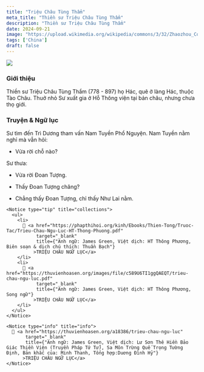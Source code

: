 ```yaml
---
title: "Triệu Châu Tùng Thẩm"
meta_title: "Thiền sư Triệu Châu Tùng Thẩm"
description: "Thiền sư Triệu Châu Tùng Thẩm"
date: 2024-09-21
image: "https://upload.wikimedia.org/wikipedia/commons/3/32/Zhaozhou_Congshen-Fozu_zhengzong_daoying37.jpg"
tags: ['China']
draft: false
---
```


<div className="grid xl:grid-cols-7 lg:grid-cols-7 md:grid-cols-2 sm:grid-cols-2 xs:grid-cols-1 gap-8">

<div className="lg:col-span-2 md:col-span-1">

  <img decoding="async" src="https://upload.wikimedia.org/wikipedia/commons/3/32/Zhaozhou_Congshen-Fozu_zhengzong_daoying37.jpg" />

  ### Giới thiệu

  <Indent/>Thiền sư Triệu Châu Tùng Thẩm (778 - 897) họ Hác, quê ở làng Hác, thuộc Tào Châu. Thuở nhỏ Sư xuất gia ở Hỗ Thông viện tại bản châu, nhưng chưa thọ giới.

  

</div>

<div className="lg:col-span-3 md:col-span-1">

  ### Truyện & Ngữ lục

  <YoutubePlaylist client:load playlistId="PLIZcX1LxVvCiNJA7rwDuzI9YXQVNJs8XL" title="TRIỆU CHÂU NGỮ LỤC" />

  <Indent/>Sư tìm đến Trì Dương tham vấn Nam Tuyền Phổ Nguyện. Nam Tuyền nằm nghỉ mà vẫn hỏi:

  - Vừa rời chỗ nào?

  Sư thưa:

  - Vừa rời Đoan Tượng.

  - Thấy Đoan Tượng chăng?

  - Chẳng thấy Đoan Tượng, chỉ thấy Như Lai nằm.

</div>

<div className="lg:col-span-2">

    <Notice type="tip" title="collections">
      <ul>
        <li>
          📖 <a href="https://phapthihoi.org/kinh/Ebooks/Thien-Tong/Truoc-Tac/Trieu-Chau-Ngu-Luc-HT-Thong-Phuong.pdf"
               target="_blank"
               title={"Anh ngữ: James Green, Việt dịch: HT Thông Phương,  Biên soạn & dịch chú thích: Thuần Bạch"}
              >TRIỆU CHÂU NGỮ LỤC</a>
        </li>
        <li>
          📖 <a href="https://thuvienhoasen.org/images/file/c589U6TI1ggQAEQT/trieu-chau-ngu-luc.pdf"
               target="_blank"
               title={"Anh ngữ: James Green, Việt dịch: HT Thông Phương,  Song ngữ"}
              >TRIỆU CHÂU NGỮ LỤC</a>
        </li>
      </ul>
    </Notice>

    <Notice type="info" title="info">
      🧷 <a href="https://thuvienhoasen.org/a18386/trieu-chau-ngu-luc"
           target="_blank"
           title={"Anh ngữ: James Green, Việt dịch: Lư Sơn Thê Hiền Bảo Giác Thiền Viện (Truyền Pháp Tứ Tử), Sa Môn Trừng Quế Trọng Tường Định, Bản khắc của: Minh Thanh, Tổng hợp:Duơng Đình Hỷ"}
          >TRIỆU CHÂU NGỮ LỤC</a>
    </Notice>

</div>

</div>
